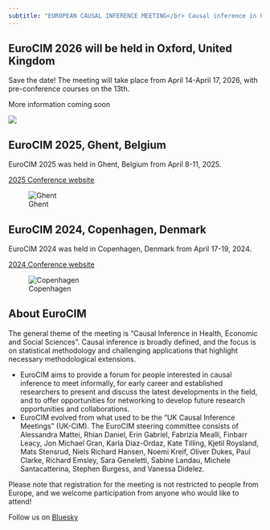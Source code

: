 ```yaml
---
subtitle: "EUROPEAN CAUSAL INFERENCE MEETING</br> Causal inference in health, economic and social science"
---
```


## EuroCIM 2026 will be held in Oxford, United Kingdom { .conference-teaser }

Save the date! The meeting will take place from April 14-April 17, 2026, with pre-conference courses on the 13th.

More information coming soon

![](oxford-header.jpg)

## EuroCIM 2025, Ghent, Belgium { .conference-teaser }

EuroCIM 2025 was held in Ghent, Belgium from April 8-11, 2025.

[2025 Conference website](ghent-2025)

![Ghent](ghent-header.jpg)

## EuroCIM 2024, Copenhagen, Denmark { .conference-teaser }


EuroCIM 2024 was held in Copenhagen, Denmark from April 17-19, 2024.

[2024 Conference website](copenhagen-2024)

![Copenhagen](cph-header.jpg)


## About EuroCIM

The general theme of the meeting is “Causal Inference in Health, Economic and Social Sciences”. Causal inference is broadly defined, and the focus is on statistical methodology and challenging applications that highlight necessary methodological extensions.

- EuroCIM aims to provide a forum for people interested in causal inference to meet informally,
for early career and established researchers to present and discuss the latest developments in the field,
and to offer opportunities for networking to develop future research opportunities and collaborations.
- EuroCIM evolved from what used to be the “UK Causal Inference Meetings” (UK-CIM). The EuroCIM steering committee consists of Alessandra Mattei, Rhian Daniel, Erin Gabriel, Fabrizia Mealli, Finbarr Leacy, Jon Michael Gran, Karla Diaz-Ordaz, Kate Tilling, Kjetil Roysland, Mats Stensrud, Niels Richard Hansen, Noemi Kreif, Oliver Dukes, Paul Clarke, Richard Emsley, Sara Geneletti, Sabine Landau, Michele Santacatterina, Stephen Burgess, and Vanessa Didelez.

Please note that registration for the meeting is not restricted to people from Europe, and we welcome participation from anyone who would like to attend!

Follow us on [Bluesky](https://bsky.app/profile/eurocim.bsky.social)

